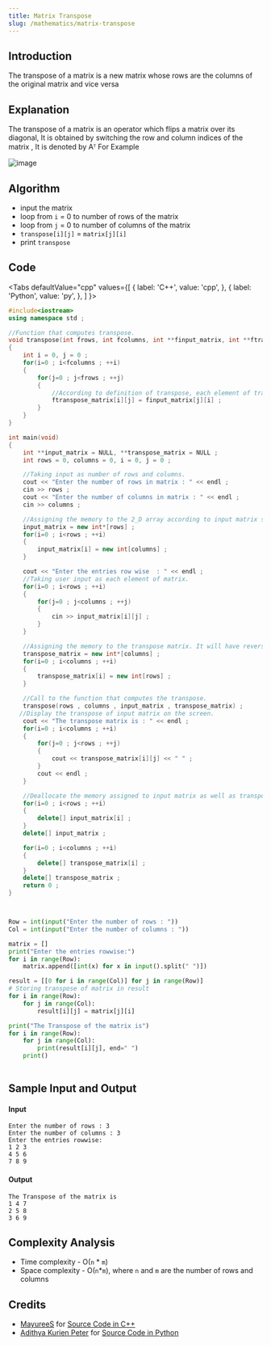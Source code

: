 ```yaml
---
title: Matrix Transpose
slug: /mathematics/matrix-transpose
---
```


## Introduction

The transpose of a matrix is a new matrix whose rows are the columns of the original matrix and vice versa

## Explanation

The transpose of a matrix is an operator which flips a matrix over its diagonal, It is obtained by switching the row and column indices of the matrix , It is denoted by Aᵀ
For Example 

![image](https://i.postimg.cc/85m3p0h9/neo-3.png) 

## Algorithm

- input the matrix
- loop from `i` = 0 to number of rows of the matrix 
- loop from `j` = 0 to number of columns of the matrix 
- `transpose[i][j]` = `matrix[j][i]`
- print `transpose`


## Code


<Tabs
  defaultValue="cpp"
  values={[
    { label: 'C++', value: 'cpp', },
    { label: 'Python', value: 'py', },
  ]
}>

<TabItem value="cpp">

```cpp
#include<iostream>
using namespace std ;

//Function that computes transpose.
void transpose(int frows, int fcolumns, int **finput_matrix, int **ftranspose_matrix)
{
    int i = 0, j = 0 ;
    for(i=0 ; i<fcolumns ; ++i)
    {
        for(j=0 ; j<frows ; ++j)
        {
            //According to definition of transpose, each element of transpose matrix is assigned.
            ftranspose_matrix[i][j] = finput_matrix[j][i] ;
        }
    }
}

int main(void)
{
    int **input_matrix = NULL, **transpose_matrix = NULL ;
    int rows = 0, columns = 0, i = 0, j = 0 ;

    //Taking input as number of rows and columns.
    cout << "Enter the number of rows in matrix : " << endl ;
    cin >> rows ;
    cout << "Enter the number of columns in matrix : " << endl ;
    cin >> columns ;

    //Assigning the memory to the 2_D array according to input matrix size.
    input_matrix = new int*[rows] ;
    for(i=0 ; i<rows ; ++i)
    {
        input_matrix[i] = new int[columns] ;
    }

    cout << "Enter the entries row wise  : " << endl ;
    //Taking user input as each element of matrix.
    for(i=0 ; i<rows ; ++i)
    {
        for(j=0 ; j<columns ; ++j)
        {
            cin >> input_matrix[i][j] ;
        }
    }

    //Assigning the memory to the transpose matrix. It will have reversed rows and columns as that of input matrix.
    transpose_matrix = new int*[columns] ;
    for(i=0 ; i<columns ; ++i)
    {
        transpose_matrix[i] = new int[rows] ;
    }

    //Call to the function that computes the transpose.
    transpose(rows , columns , input_matrix , transpose_matrix) ;
   //Display the transpose of input matrix on the screen.
    cout << "The transpose matrix is : " << endl ;
    for(i=0 ; i<columns ; ++i)
    {
        for(j=0 ; j<rows ; ++j)
        {
            cout << transpose_matrix[i][j] << " " ;
        }
        cout << endl ;
    }

    //Deallocate the memory assigned to input matrix as well as transpose of it.
    for(i=0 ; i<rows ; ++i)
    {
        delete[] input_matrix[i] ;
    }
    delete[] input_matrix ;

    for(i=0 ; i<columns ; ++i)
    {
        delete[] transpose_matrix[i] ;
    }
    delete[] transpose_matrix ;
    return 0 ;
}

```

</TabItem>
<TabItem value="py">

```python


Row = int(input("Enter the number of rows : "))
Col = int(input("Enter the number of columns : "))

matrix = []
print("Enter the entries rowwise:")
for i in range(Row):
    matrix.append([int(x) for x in input().split(" ")])

result = [[0 for i in range(Col)] for j in range(Row)]
# Storing transpose of matrix in result
for i in range(Row):
    for j in range(Col):
        result[i][j] = matrix[j][i]

print("The Transpose of the matrix is")
for i in range(Row):
    for j in range(Col):
        print(result[i][j], end=" ")
    print()
    
```

</TabItem>
</Tabs>

## Sample Input and Output

#### Input

```
Enter the number of rows : 3
Enter the number of columns : 3
Enter the entries rowwise:
1 2 3
4 5 6
7 8 9
```

#### Output

```
The Transpose of the matrix is
1 4 7
2 5 8
3 6 9
```

## Complexity Analysis

- Time complexity - O(`n` * `m`)
- Space complexity - O(`n`*`m`), where `n` and `m` are the number of rows and columns

## Credits

-   [MayureeS](https://github.com/MayureeS) for [Source Code in C++](https://github.com/TesseractCoding/NeoAlgo/blob/master/C-Plus-Plus/math/matrix_transpose.cpp)
-   [Adithya Kurien Peter](https://github.com/aaadddiii) for [Source Code in Python](https://github.com/TesseractCoding/NeoAlgo/blob/master/Python/math/Matrix_transpose.py)